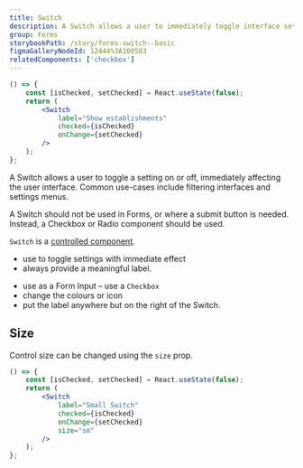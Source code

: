 ```yaml
---
title: Switch
description: A Switch allows a user to immediately toggle interface settings.
group: Forms
storybookPath: /story/forms-switch--basic
figmaGalleryNodeId: 12444%3A100583
relatedComponents: ['checkbox']
---
```


```jsx live
() => {
	const [isChecked, setChecked] = React.useState(false);
	return (
		<Switch
			label="Show establishments"
			checked={isChecked}
			onChange={setChecked}
		/>
	);
};
```

A Switch allows a user to toggle a setting on or off, immediately affecting the user interface. Common use-cases include filtering interfaces and settings menus.

A Switch should not be used in Forms, or where a submit button is needed. Instead, a Checkbox or Radio component should be used.

`Switch` is a [controlled component](https://reactjs.org/docs/forms.html#controlled-components).

<DoHeading />

- use to toggle settings with immediate effect
- always provide a meaningful label.

<DontHeading />

- use as a Form Input – use a `Checkbox`
- change the colours or icon
- put the label anywhere but on the right of the Switch.

## Size

Control size can be changed using the `size` prop.

```jsx live
() => {
	const [isChecked, setChecked] = React.useState(false);
	return (
		<Switch
			label="Small Switch"
			checked={isChecked}
			onChange={setChecked}
			size="sm"
		/>
	);
};
```
